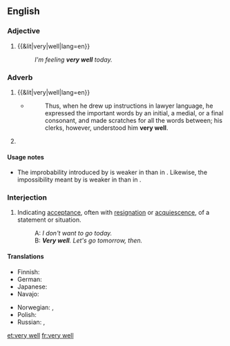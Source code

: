 ==English==

===Adjective===
{{en-adj|head=[[very]] [[well]]|-}}

# {{&lit|very|well|lang=en}}
#: ''I'm feeling '''very well''' today.''

===Adverb===
{{en-adv|head=[[very]] [[well]]}}

# {{&lit|very|well|lang=en}}
#: {{ux|en|He managed the company '''very well'''.}}
#: {{ux|en|He understood '''very well''' that there might be difficulties.}}
#* {{RQ:WBsnt IvryGtP}}
#*: Thus, when he drew up instructions in lawyer language, he expressed the important words by an initial, a medial, or a final consonant, and made scratches for all the words between; his clerks, however, understood him '''very well'''.
# {{lb|en|idiomatic}} {{non-gloss definition|Used to weaken the effect of certain [[modal verb]]s.}}
#: {{ux|en|It may '''very well''' rain this afternoon.}}
#: {{ux|en|I can't '''very well''' talk to you and concentrate on sanding this at the same time.}}

====Usage notes====
* {{sense|used to weaken the effect of modal verbs}} The improbability introduced by {{term|may}} is weaker in {{term||It may very well rain}} than in {{term||It may rain}}. Likewise, the impossibility meant by {{term|can't}} is weaker in {{term||I can't very well talk}} than in {{term||I can't talk}}.

===Interjection===
{{en-interj|head=[[very]] [[well]]}}

# {{context|idiomatic|formal|lang=en}} Indicating [[acceptance]], often with [[resignation]] or [[acquiescence]], of a statement or situation.
#: A: ''I don't want to go today.''
#: B: '''''Very well'''. Let's go tomorrow, then.''

====Translations====
{{trans-top|interjection}}
* Finnish: {{t|fi|hyvä on}}
* German: {{t+|de|gut|alt=na gut}}
* Japanese: {{t|ja|よかろう|tr=yokarō|sc=Jpan}}
* Navajo: {{t|nv|hágoshį́į́}}
{{trans-mid}}
* Norwegian: {{t|no|javel}}, {{t|no|da så}}
* Polish: {{t+|pl|dobrze}}
* Russian: {{t+|ru|хорошо|alt=(ну) хорошо́}}, {{t+|ru|ладно|alt=(ну) ла́дно}}
{{trans-bottom}}

[[et:very well]]
[[fr:very well]]